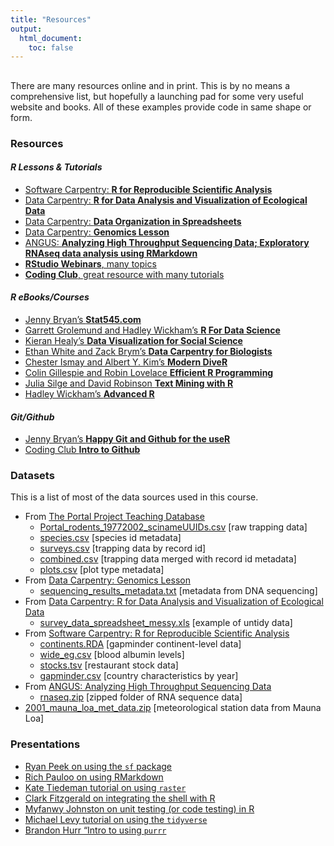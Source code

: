 ```yaml
---
title: "Resources"
output:
  html_document:
    toc: false
---
```


## {.tabset .tabset-fade}

There are many resources online and in print. This is by no means a comprehensive list, but hopefully a launching pad for some very useful website and books. All of these examples provide code in same shape or form.

### Resources

#### *R Lessons & Tutorials*

* [Software Carpentry: **R for Reproducible Scientific Analysis**](http://data-lessons.github.io/gapminder-R/)
* [Data Carpentry: **R for Data Analysis and Visualization of Ecological Data**](http://www.datacarpentry.org/R-ecology-lesson/)
* [Data Carpentry: **Data Organization in Spreadsheets**](http://www.datacarpentry.org/spreadsheet-ecology-lesson/)
* [Data Carpentry: **Genomics Lesson**](https://jasonjwilliamsny.github.io/tidiness-genomics/)
* [ANGUS: **Analyzing High Throughput Sequencing Data; Exploratory RNAseq data analysis using RMarkdown**](http://angus.readthedocs.io/en/2017/index.html)
* [**RStudio Webinars**, many topics](https://www.rstudio.com/resources/webinars/)
* [**Coding Club**, great resource with many tutorials](https://ourcodingclub.github.io/)

#### *R eBooks/Courses*

* [Jenny Bryan's **Stat545.com**](http://stat545.com/)
* [Garrett Grolemund and Hadley Wickham's **R For Data Science**](http://r4ds.had.co.nz/)
* [Kieran Healy's **Data Visualization for Social Science**](http://socviz.co/)
* [Ethan White and Zack Brym's **Data Carpentry for Biologists**](http://www.datacarpentry.org/semester-biology/)
* [Chester Ismay and Albert Y. Kim's **Modern DiveR**](https://ismayc.github.io/moderndiver-book/)
* [Colin Gillespie and Robin Lovelace **Efficient R Programming**](https://csgillespie.github.io/efficientR/)
* [Julia Silge and David Robinson **Text Mining with R**](http://tidytextmining.com/)
* [Hadley Wickham's **Advanced R**](http://adv-r.had.co.nz/)

#### *Git/Github* 

* [Jenny Bryan's **Happy Git and Github for the useR**](http://happygitwithr.com/)
* [Coding Club **Intro to Github**](https://ourcodingclub.github.io/2017/02/27/git.html)

### Datasets

This is a list of most of the data sources used in this course.

* From [The Portal Project Teaching Database](https://doi.org/10.6084/m9.figshare.1314459.v6)
    + [Portal_rodents_19772002_scinameUUIDs.csv](data/Portal_rodents_19772002_scinameUUIDs.csv) [raw trapping data]
    + [species.csv](data/species.csv) [species id metadata]
    + [surveys.csv](data/surveys.csv) [trapping data by record id]
    + [combined.csv](data/combined.csv) [trapping data merged with record id metadata]
    + [plots.csv](data/plots.csv) [plot type metadata]
* From [Data Carpentry: Genomics Lesson](https://jasonjwilliamsny.github.io/tidiness-genomics/)
    + [sequencing_results_metadata.txt](data/sequencing_results_metadata.txt) [metadata from DNA sequencing]
* From [Data Carpentry: R for Data Analysis and Visualization of Ecological Data](http://www.datacarpentry.org/R-ecology-lesson/)
    + [survey_data_spreadsheet_messy.xls](data/survey_data_spreadsheet_messy.xls) [example of untidy data]
* From [Software Carpentry: R for Reproducible Scientific Analysis](http://data-lessons.github.io/gapminder-R/)
    + [continents.RDA](data/continents.RDA) [gapminder continent-level data]
    + [wide_eg.csv](data/wide_eg.csv) [blood albumin levels]
    + [stocks.tsv](data/stocks.tsv) [restaurant stock data]
    + [gapminder.csv](data/gapminder.csv) [country characteristics by year]
* From [ANGUS: Analyzing High Throughput Sequencing Data](http://angus.readthedocs.io/en/2017/rmarkdown_rnaseq.html)
    + [rnaseq.zip](data/rnaseq.zip) [zipped folder of RNA sequence data]
* [2001_mauna_loa_met_data.zip](data/2001_mauna_loa_met_data.zip) [meteorological station data from Mauna Loa]

### Presentations

* [Ryan Peek on using the `sf` package](https://youtu.be/taY6GrZ6vzE)
* [Rich Pauloo on using RMarkdown](https://youtu.be/CHBOVuo6RCo)
* [Kate Tiedeman tutorial on using `raster`](https://youtu.be/mHz4wxo-Q4U)
* [Clark Fitzgerald on integrating the shell with R](https://youtu.be/jgghG1K3740)
* [Myfanwy Johnston on unit testing (or code testing) in R](https://youtu.be/8G6bBum3O9A)
* [Michael Levy tutorial on using the `tidyverse`](https://youtu.be/9q7gssUP8UA)
* [Brandon Hurr "Intro to using `purrr`](http://d-rug.github.io/images/20171026/20171023_DRUG_map_walk.html#1)